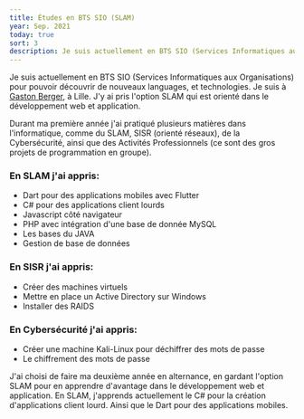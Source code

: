 ```yaml
---
title: Études en BTS SIO (SLAM)
year: Sep. 2021
today: true
sort: 3
description: Je suis actuellement en BTS SIO (Services Informatiques aux Organisations) pour pouvoir découvrir de nouveaux languages, et technologies.
---
```


Je suis actuellement en BTS SIO (Services Informatiques aux Organisations) pour pouvoir découvrir de nouveaux languages, et technologies. Je suis à <a href='https://www.gastonberger.fr/' target='_blank'>Gaston Berger</a>, à Lille. J'y ai pris l'option SLAM qui est orienté dans le développement web et application.

Durant ma première année j'ai pratiqué plusieurs matières dans l'informatique, comme du SLAM, SISR (orienté réseaux), de la Cybersécurité, ainsi que des Activités Professionnels (ce sont des gros projets de programmation en groupe).

### En SLAM j'ai appris:

- Dart pour des applications mobiles avec Flutter
- C# pour des applications client lourds
- Javascript côté navigateur
- PHP avec intégration d'une base de donnée MySQL
- Les bases du JAVA
- Gestion de base de données

### En SISR j'ai appris:

- Créer des machines virtuels
- Mettre en place un Active Directory sur Windows
- Installer des RAIDS

### En Cybersécurité j'ai appris:

- Créer une machine Kali-Linux pour déchiffrer des mots de passe
- Le chiffrement des mots de passe

J'ai choisi de faire ma deuxième année en alternance, en gardant l'option SLAM pour en apprendre d'avantage dans le développement web et application. En SLAM, j'apprends actuellement le C# pour la création d'applications client lourd. Ainsi que le Dart pour des applications mobiles.
